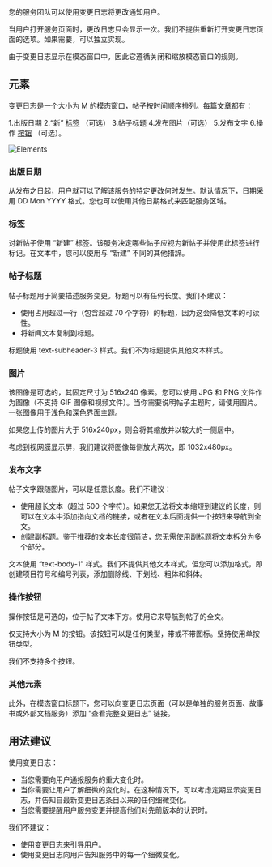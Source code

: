 您的服务团队可以使用变更日志将更改通知用户。

当用户打开服务页面时，更改日志只会显示一次。我们不提供重新打开变更日志页面的选项。如果需要，可以独立实现。

由于变更日志显示在模态窗口中，因此它遵循关闭和缩放模态窗口的规则。

## 元素

变更日志是一个大小为 M 的模态窗口，帖子按时间顺序排列。每篇文章都有：

1.出版日期
2.“新” [标签](https://gravity-ui.com/design/guides/label) （可选）
3.帖子标题
4.发布图片（可选）
5.发布文字
6.操作 [按钮](https://gravity-ui.com/design/guides/button) （可选）。

![Elements](/static/images/design/ChangelogDialog/ChangelogDialog1.png)

### 出版日期

从发布之日起，用户就可以了解该服务的特定更改何时发生。默认情况下，日期采用 DD Mon YYYY 格式。您也可以使用其他日期格式来匹配服务区域。

### 标签

对新帖子使用 “新建” 标签。该服务决定哪些帖子应视为新帖子并使用此标签进行标记。在文本中，您可以使用与 “新建” 不同的其他措辞。

### 帖子标题

帖子标题用于简要描述服务变更。标题可以有任何长度。我们不建议：

- 使用占用超过一行（包含超过 70 个字符）的标题，因为这会降低文本的可读性。
- 将新闻文本复制到标题。

标题使用 text-subheader-3 样式。我们不为标题提供其他文本样式。

### 图片

该图像是可选的，其固定尺寸为 516x240 像素。您可以使用 JPG 和 PNG 文件作为图像（不支持 GIF 图像和视频文件）。当你需要说明帖子主题时，请使用图片。一张图像用于浅色和深色界面主题。

如果您上传的图片大于 516x240px，则会将其缩放并以较大的一侧居中。

考虑到视网膜显示屏，我们建议将图像每侧放大两次，即 1032x480px。

### 发布文字

帖子文字跟随图片，可以是任意长度。我们不建议：

- 使用超长文本（超过 500 个字符）。如果您无法将文本缩短到建议的长度，则可以在文本中添加指向文档的链接，或者在文本后面提供一个按钮来导航到全文。
- 创建副标题。鉴于推荐的文本长度很简洁，您无需使用副标题将文本拆分为多个部分。

文本使用 “text-body-1” 样式。我们不提供其他文本样式，但您可以添加格式，即创建项目符号和编号列表，添加删除线、下划线、粗体和斜体。

### 操作按钮

操作按钮是可选的，位于帖子文本下方。使用它来导航到帖子的全文。

仅支持大小为 M 的按钮。该按钮可以是任何类型，带或不带图标。坚持使用单按钮类型。

我们不支持多个按钮。

### 其他元素

此外，在模态窗口标题下，您可以向变更日志页面（可以是单独的服务页面、故事书或外部文档服务）添加 “查看完整变更日志” 链接。

## 用法建议

使用变更日志：

- 当您需要向用户通报服务的重大变化时。
- 当你需要让用户了解细微的变化时。在这种情况下，可以考虑定期显示变更日志，并告知自最新变更日志条目以来的任何细微变化。
- 当您需要提醒用户服务变更并提高他们对先前版本的认识时。

我们不建议：

- 使用变更日志来引导用户。
- 使用变更日志向用户告知服务中的每一个细微变化。
